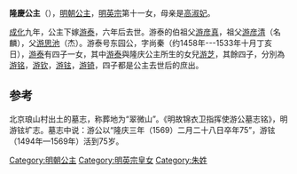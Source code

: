 {{東亞女性歷史人物
| 名稱=隆慶公主
| 身份=[[明朝|明朝]]公主
| 畫像=
| 說明=邑于隆庆（今北京通州）
| 姓=朱
| 名=
| 封爵=[[公主|公主]]
| 位號=
| 封號=隆慶长公主
| 出生年=1455年
| 逝世年=1480年12月
| 諡號=
| 女=游芝
| 父親=[[明英宗|明英宗]]
| 同胞兄弟=朱见澍（秀王）
| 母親=[[高淑妃|高淑妃]]
| 夫=[[游泰|游泰]]
}}
'''隆慶公主'''（{{bd|1455年|<ref>《[[明宪宗|明宪宗]]实录》卷198：《隆庆长公主传》</ref>|1480年|}}），[[明朝|明朝]][[公主|公主]]，[[明英宗|明英宗]]第十一女，母亲是[[高淑妃|高淑妃]]。

[[成化|成化]]九年，公主下嫁[[游泰|游泰]]，六年后去世。游泰的伯祖父[[游彦真|游彦真]]，祖父[[游彦清|游彦清]]（名麟），父[[游思池|游思池]]（杰）。游泰号东园公，字尚秦（约1458年---1533年十月丁亥日），[[游泰|游泰]]有四子一女，其中[[游泰|游泰]]與隆庆公主所生的女兒[[游芝|游芝]]，其餘四子，分別為[[游铭|游铭]]，[[游钦|游钦]]，[[游铉|游铉]]，[[游锜|游锜]]，四子都是公主去世后的庶出。

==参考==
<references/>
北京琅山村出土的墓志，称葬地为“翠微山”。《明故锦衣卫指挥使游公墓志铭》，明游铉圹志。墓志中说：游公以“隆庆三年（1569）二月二十八日卒年75”，游铉（1494年—1569年）活到75岁。

[[Category:明朝公主|Category:明朝公主]]
[[Category:明英宗皇女|Category:明英宗皇女]]
[[Category:朱姓|Category:朱姓]]